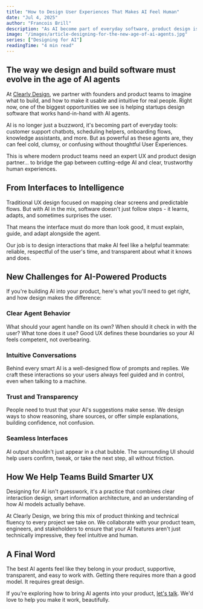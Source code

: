 ```yaml
---
title: "How to Design User Experiences That Makes AI Feel Human"
date: "Jul 4, 2025"
author: "Francois Brill"
description: "As AI become part of everyday software, product design is evolving from making interfaces to orchestrating intelligent, human-like interactions. This post explores where design fits in the age of AI, the new skills product teams need, and how founders can create agent experiences that feel trustworthy and natural."
image: "/images/article-designing-for-the-new-age-of-ai-agents.jpg"
series: ["Designing for AI"]
readingTime: "4 min read"
---
```


## The way we design and build software must evolve in the age of AI agents

At [Clearly Design](/), we partner with founders and product teams to imagine what to build, and how to make it usable and intuitive for real people. Right now, one of the biggest opportunities we see is helping startups design software that works hand-in-hand with AI agents.

AI is no longer just a buzzword, it's becoming part of everyday tools: customer support chatbots, scheduling helpers, onboarding flows, knowledge assistants, and more. But as powerful as these agents are, they can feel cold, clumsy, or confusing without thoughtful User Experiences.

This is where modern product teams need an expert UX and product design partner... to bridge the gap between cutting-edge AI and clear, trustworthy human experiences.

## From Interfaces to Intelligence

Traditional UX design focused on mapping clear screens and predictable flows. But with AI in the mix, software doesn't just follow steps - it learns, adapts, and sometimes surprises the user.

That means the interface must do more than look good, it must explain, guide, and adapt alongside the agent.

Our job is to design interactions that make AI feel like a helpful teammate: reliable, respectful of the user's time, and transparent about what it knows and does.

## New Challenges for AI-Powered Products

If you're building AI into your product, here's what you'll need to get right, and how design makes the difference:

<h3 className="flex items-center gap-4"><div className="h-dot-01"><FingerPrintIcon className="w-9 h-9" /></div> Clear Agent Behavior</h3>

What should your agent handle on its own? When should it check in with the user? What tone does it use? Good UX defines these boundaries so your AI feels competent, not overbearing.

<h3 className="flex items-center gap-4"><div className="h-dot-02"><ChatBubbleLeftEllipsisIcon className="w-9 h-9" /></div> Intuitive Conversations</h3>

Behind every smart AI is a well-designed flow of prompts and replies. We craft these interactions so your users always feel guided and in control, even when talking to a machine.

<h3 className="flex items-center gap-4"><div className="h-dot-03"><CheckBadgeIcon className="w-9 h-9" /></div> Trust and Transparency</h3>

People need to trust that your AI's suggestions make sense. We design ways to show reasoning, share sources, or offer simple explanations, building confidence, not confusion.

<h3 className="flex items-center gap-4"><div className="h-dot-04"><ComputerDesktopIcon className="w-9 h-9" /></div> Seamless Interfaces</h3>

AI output shouldn't just appear in a chat bubble. The surrounding UI should help users confirm, tweak, or take the next step, all without friction.

## How We Help Teams Build Smarter UX

Designing for AI isn't guesswork, it's a practice that combines clear interaction design, smart information architecture, and an understanding of how AI models actually behave.

At Clearly Design, we bring this mix of product thinking and technical fluency to every project we take on. We collaborate with your product team, engineers, and stakeholders to ensure that your AI features aren't just technically impressive, they feel intuitive and human.

## A Final Word

The best AI agents feel like they belong in your product, supportive, transparent, and easy to work with. Getting there requires more than a good model. It requires great design.

If you're exploring how to bring AI agents into your product, [let's talk](https://app.cal.com/clearlydesign/discovery). We'd love to help you make it work, beautifully.